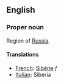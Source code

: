 ==English==

===Proper noun===

Region of [[Russia]].

====Translations====

*[[French]]: [[Sibérie]] ''f''
*[[Italian]]: Siberia